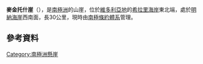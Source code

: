 {{coord|78|32|S|166|24|E|source:GNIS|display=title}}

'''麥金托什崖'''（{{lang-en|McIntosh Cliffs}}），是[[南極洲|南極洲]]的山崖，位於[[維多利亞地|維多利亞地]]的[[希拉里海岸|希拉里海岸]]東北端，處於[[明納海崖|明納海崖]]西南面，長30公里，現時由[[南極條約體系|南極條約體系]]管理。

==參考資料==
{{cite gnis | type = antarid | id = 17602| name = McIntosh Cliffs| accessdate = 2013-09-06}}

[[Category:南極洲懸崖|Category:南極洲懸崖]]


{{Antarctica-geo-stub}}